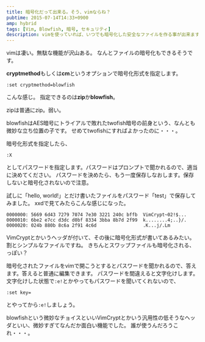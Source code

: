 ```yaml
---
title: 暗号化だって出来る。そう、vimならね？
pubtime: 2015-07-14T14:33+0900
amp: hybrid
tags: [Vim, Blowfish, 暗号, セキュリティ]
description: vimを使っていれば、いつでも暗号化した安全なファイルを作る事が出来ます。そう、vimならね？
---
```


vimは凄い。無駄な機能が沢山ある。
なんとファイルの暗号化もできるそうです。

**cryptmethod**もしくは**cm**というオプションで暗号化形式を指定します。
```
:set cryptmethod=blowfish
```
こんな感じ。
指定できるのは**zip**か**blowfish**。

zipは普通にzip。弱い。

blowfishはAES暗号にトライアルで敗れたtwofish暗号の前身という、なんとも微妙な立ち位置の子です。
せめてtwofishにすればよかったのに・・・。

暗号化形式を指定したら、
```
:X
```
としてパスワードを指定します。パスワードはプロンプトで聞かれるので、適当に決めてください。
パスワードを決めたら、もう一度保存しなおします。保存しないと暗号化されないので注意。

試しに「hello, world!」とだけ書いたファイルをパスワード「test」で保存してみました。
xxdで見てみたらこんな感じになった。
```
0000000: 5669 6d43 7279 7074 7e30 3221 240c bffb  VimCrypt~02!$...
0000010: 6be2 e7cc d3dc d0bf 8334 3bba 8b7d 2f99  k........4;..}/.
0000020: 024b 880b 8c6a 2f91 4c6d                 .K...j/.Lm
```
VimCryptとかいうヘッダが付いて、その後に暗号化形式が書いてあるみたい。
割とシンプルなファイルですね。
きちんとスワップファイルも暗号化される、っぽい？

暗号化されたファイルをvimで開こうとするとパスワードを聞かれるので、答えます。答えると普通に編集できます。
パスワードを間違えると文字化けします。
文字化けした状態で`:e!`とかやってもパスワードを聞いてくれないので、
```
:set key=
```
とやってから`:e!`しましょう。

blowfishという微妙なチョイスといいVimCryptとかいう汎用性の低そうなヘッダといい、微妙すぎてなんだか面白い機能でした。
誰が使うんだろうこれ・・・。
